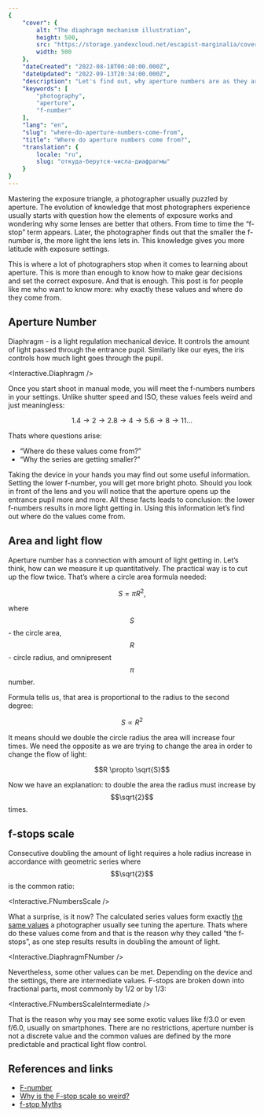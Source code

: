 ```yaml
---
{
	"cover": {
		alt: "The diaphragm mechanism illustration",
		height: 500,
		src: "https://storage.yandexcloud.net/escapist-marginalia/covers/diaphragm.png",
		width: 500
	},
	"dateCreated": "2022-08-18T00:40:00.000Z",
	"dateUpdated": "2022-09-13T20:34:00.000Z",
	"description": "Let's find out, why aperture numbers are as they are and where do they come from and what is the point of this.",
	"keywords": [
		"photography",
		"aperture",
		"f-number"
	],
	"lang": "en",
	"slug": "where-do-aperture-numbers-come-from",
	"title": "Where do aperture numbers come from?",
	"translation": {
		locale: "ru",
		slug: "откуда-берутся-числа-диафрагмы"
	}
}
---
```


<script>
</script>

Mastering the exposure triangle, a photographer usually puzzled by aperture. The evolution of knowledge that most photographers experience usually starts with question how the elements of exposure works and wondering why some lenses are better that others. From time to time the “f-stop” term appears. Later, the photographer finds out that the smaller the f-number is, the more light the lens lets in. This knowledge gives you more latitude with exposure settings.

This is where a lot of photographers stop when it comes to learning about aperture. This is more than enough to know how to make gear decisions and set the correct exposure. And that is enough. This post is for people like me who want to know more: why exactly these values and where do they come from.

## Aperture Number

Diaphragm - is a light regulation mechanical device. It controls the amount of light passed through the entrance pupil. Similarly like our eyes, the iris controls how much light goes through the pupil.

<Interactive.Diaphragm />

Once you start shoot in manual mode, you will meet the f-numbers numbers in your settings. Unlike shutter speed and ISO, these values feels weird and just meaningless:

<p id="f-stops">

```math
1.4 \rightarrow 2 \rightarrow 2.8 \rightarrow 4 \rightarrow 5.6 \rightarrow 8 \rightarrow 11 ...
```

</p>

Thats where questions arise:

- “Where do these values come from?”
- “Why the series are getting smaller?”

Taking the device in your hands you may find out some useful information. Setting the lower f-number, you will get more bright photo. Should you look in front of the lens and you will notice that the aperture opens up the entrance pupil more and more. All these facts leads to conclusion: the lower f-numbers results in more light getting in. Using this information let’s find out where do the values come from.

## Area and light flow

Aperture number has a connection with amount of light getting in. Let’s think, how can we measure it up quantitatively. The practical way is to cut up the flow twice. That’s where a circle area formula needed:

```math
S = \pi R^2,
```

where $$S$$ - the circle area, $$R$$ - circle radius, and omnipresent $$\pi$$ number.

Formula tells us, that area is proportional to the radius to the second degree:

```math
S \propto R^2
```

It means should we double the circle radius the area will increase four times. We need the opposite as we are trying to change the area in order to change the flow of light:

```math
R \propto \sqrt{S}
```

Now we have an explanation: to double the area the radius must increase by $$\sqrt{2}$$ times.

## f-stops scale

Consecutive doubling the amount of light requires a hole radius increase in accordance with geometric series where $$\sqrt{2}$$ is the common ratio:

<Interactive.FNumbersScale />

What a surprise, is it now? The calculated series values form exactly <a href="#f-stops">the same values</a> a photographer usually see tuning the aperture. Thats where do these values come from and that is the reason why they called “the f-stops”, as one step results results in doubling the amount of light.

<Interactive.DiaphragmFNumber />

Nevertheless, some other values can be met. Depending on the device and the settings, there are intermediate values. F-stops are broken down into fractional parts, most commonly by 1/2 or by 1/3:

<Interactive.FNumbersScaleIntermediate />

That is the reason why you may see some exotic values like f/3.0 or even f/6.0, usually on smartphones. There are no restrictions, aperture number is not a discrete value and the common values are defined by the more predictable and practical light flow control.

## References and links

- [F-number](https://en.wikipedia.org/wiki/F-number)
- [Why is the F-stop scale so weird?](https://medium.com/photography-secrets/f-stop-scale-56efa60bd67e)
- [f-stop Myths](https://www.youtube.com/watch?v=OaSq0ES1ArE)
